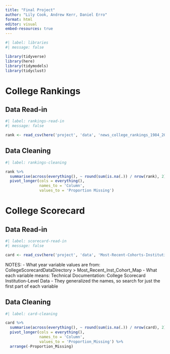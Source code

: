 ```yaml
---
title: "Final Project"
author: "Lily Cook, Andrew Kerr, Daniel Erro"
format: html
editor: visual
embed-resources: true
---
```


```r
#| label: libraries
#| message: false

library(tidyverse)
library(here)
library(tidymodels)
library(tidyclust)
```

# College Rankings

## Data Read-in

```r
#| label: rankings-read-in
#| message: false

rank <- read_csv(here('project', 'data', 'news_college_rankings_1984_2025.csv'))
```

## Data Cleaning

```r
#| label: rankings-cleaning

rank %>%
  summarise(across(everything(), ~ round(sum(is.na(.)) / nrow(rank), 2))) %>%
  pivot_longer(cols = everything(), 
               names_to = 'Column', 
               values_to = 'Proportion Missing')
```

# College Scorecard

## Data Read-in

```r
#| label: scorecard-read-in
#| message: false

card <- read_csv(here('project', 'data', 'Most-Recent-Cohorts-Institution.csv'))
```

NOTES: 
- What year variable values are from: CollegeScorecardDataDirectory > Most_Recent_Inst_Cohort_Map 
- What each variable means: Technical Documentation: College Scorecard Institution-Level Data 
  - They generalized the names, so search for just the first part of each variable

## Data Cleaning

```r
#| label: card-cleaning

card %>%
  summarise(across(everything(), ~ round(sum(is.na(.)) / nrow(card), 2))) %>%
  pivot_longer(cols = everything(), 
               names_to = 'Column', 
               values_to = 'Proportion_Missing') %>%
  arrange(-Proportion_Missing)
```
